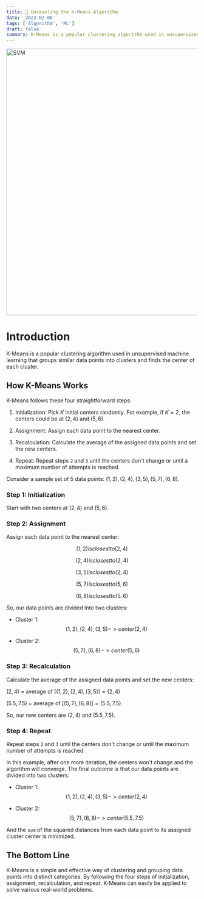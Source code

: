 ```yaml
---
title: 🧮 Unraveling the K-Means Algorithm
date: '2023-02-06'
tags: ['Algorithm', 'ML']
draft: false
summary: K-Means is a popular clustering algorithm used in unsupervised machine learning that groups similar data points into clusters and finds the center of each cluster.
---
```


<div className="grid place-items-center">
  <img
    className="inline rounded-lg"
    src="https://upload.wikimedia.org/wikipedia/commons/e/ea/K-means_convergence.gif"
    alt="SVM"
    width="700"
    height="700"
  />
</div>

# Introduction

K-Means is a popular clustering algorithm used in unsupervised machine learning that groups similar data points into clusters and finds the center of each cluster. 

## How K-Means Works

K-Means follows these four straightforward steps:

1. Initialization: Pick $K$ initial centers randomly. For example, if $K=2$, the centers could be at $(2, 4)$ and $(5, 6)$.

2. Assignment: Assign each data point to the nearest center.

3. Recalculation: Calculate the average of the assigned data points and set the new centers.

4. Repeat: Repeat steps `2` and `3` until the centers don't change or until a maximum number of attempts is reached.

Consider a sample set of $5$ data points: $(1, 2), (2, 4), (3, 5), (5, 7), (6, 8)$.

### Step 1: Initialization

Start with two centers at $(2, 4)$ and $(5, 6)$.

### Step 2: Assignment

Assign each data point to the nearest center:

$$
(1, 2) is closest to (2, 4)
$$

$$
(2, 4) is closest to (2, 4)
$$

$$
(3, 5) is closest to (2, 4)
$$

$$
(5, 7) is closest to (5, 6)
$$

$$
(6, 8) is closest to (5, 6)
$$

So, our data points are divided into two clusters:

- Cluster 1: 
$$
(1, 2), (2, 4), (3, 5) -> center (2, 4)
$$

- Cluster 2: 
$$
(5, 7), (6, 8) -> center (5, 6)
$$

### Step 3: Recalculation

Calculate the average of the assigned data points and set the new centers:

$(2, 4)$ = average of $[(1, 2), (2, 4), (3, 5)] = (2, 4)$


$(5.5, 7.5)$ = average of $[(5, 7), (6, 8)] = (5.5, 7.5)$

So, our new centers are $(2, 4)$ and $(5.5, 7.5)$.

### Step 4: Repeat

Repeat steps `2` and `3` until the centers don't change or until the maximum number of attempts is reached.

In this example, after one more iteration, the centers won't change and the algorithm will converge. The final outcome is that our data points are divided into two clusters:

- Cluster 1: 
$$
(1, 2), (2, 4), (3, 5) -> center (2, 4)
$$

- Cluster 2: 
$$
(5, 7), (6, 8) -> center (5.5, 7.5)
$$

And the `sum` of the squared distances from each data point to its assigned cluster center is minimized.

## The Bottom Line

K-Means is a simple and effective way of clustering and grouping data points into distinct categories. By following the four steps of initialization, assignment, recalculation, and repeat, K-Means can easily be applied to solve various real-world problems.